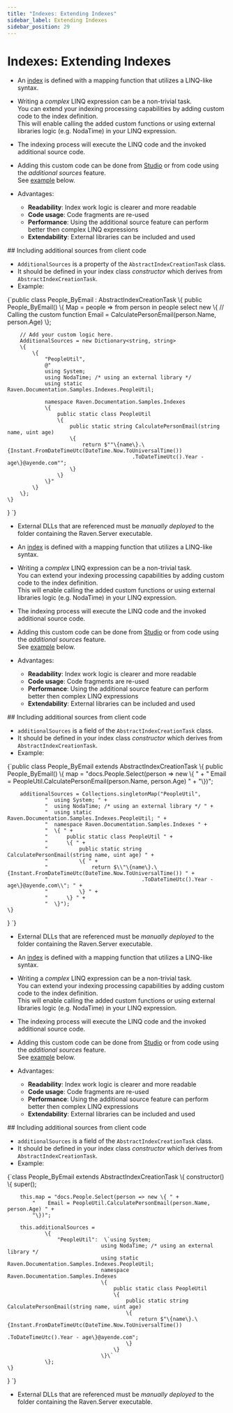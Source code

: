 ---
title: "Indexes: Extending Indexes"
sidebar_label: Extending Indexes
sidebar_position: 29
---




# Indexes: Extending Indexes
<LanguageSwitcher supportedLanguages={supportedLanguages} />
<LanguageContent language="csharp">

<Admonition type="note" title="Note">

* An [index](../indexes/what-are-indexes) is defined with a mapping function that utilizes a LINQ-like syntax.  
  
* Writing a _complex_ LINQ expression can be a non-trivial task.  
  You can extend your indexing processing capabilities by adding custom code to the index definition.  
  This will enable calling the added custom functions or using external libraries logic (e.g. NodaTime) in your LINQ expression.  

* The indexing process will execute the LINQ code and the invoked additional source code.  

* Adding this custom code can be done from [Studio](../studio/database/indexes/create-map-index#additional-sources) or from code using the _additional sources_ feature.  
  See [example](../indexes/extending-indexes#including-additional-sources-from-client-code) below.  

* Advantages:
  * **Readability**:   Index work logic is clearer and more readable  
  * **Code usage**:    Code fragments are re-used  
  * **Performance**:   Using the additional source feature can perform better then complex LINQ expressions  
  * **Extendability**: External libraries can be included and used  

</Admonition>
## Including additional sources from client code

* `AdditionalSources` is a property of the `AbstractIndexCreationTask` class.  
* It should be defined in your index class _constructor_ which derives from `AbstractIndexCreationTask`.  
* Example:  

<TabItem value="something" label="additional_sources_1">
<CodeBlock language="csharp">
{`public class People_ByEmail : AbstractIndexCreationTask<Person>
\{
    public People_ByEmail()
    \{
        Map = people => from person in people
                        select new
                        \{
                            // Calling the custom function
                            Email = CalculatePersonEmail(person.Name, person.Age)
                        \};

        // Add your custom logic here. 
        AdditionalSources = new Dictionary<string, string>
        \{
            \{
                "PeopleUtil",
                @"
                using System;
                using NodaTime; /* using an external library */
                using static Raven.Documentation.Samples.Indexes.PeopleUtil;

                namespace Raven.Documentation.Samples.Indexes
                \{
                    public static class PeopleUtil
                    \{
                        public static string CalculatePersonEmail(string name, uint age)
                        \{
                            return $""\{name\}.\{Instant.FromDateTimeUtc(DateTime.Now.ToUniversalTime())
                                            .ToDateTimeUtc().Year - age\}@ayende.com"";
                        \}
                    \}
                \}"
            \}
        \};
    \}
\}
`}
</CodeBlock>
</TabItem>



<Admonition type="note" title="Note: Deploying External DLLs" id="note-deploying-external-dlls" href="#note-deploying-external-dlls">

* External DLLs that are referenced must be _manually deployed_ to the folder containing the Raven.Server executable.  

</Admonition>


</LanguageContent>
<LanguageContent language="java">

<Admonition type="note" title="Note">

* An [index](../indexes/what-are-indexes) is defined with a mapping function that utilizes a LINQ-like syntax.  
  
* Writing a _complex_ LINQ expression can be a non-trivial task.  
  You can extend your indexing processing capabilities by adding custom code to the index definition.  
  This will enable calling the added custom functions or using external libraries logic (e.g. NodaTime) in your LINQ expression.  

* The indexing process will execute the LINQ code and the invoked additional source code.  

* Adding this custom code can be done from [Studio](../studio/database/indexes/create-map-index#additional-sources) or from code using the _additional sources_ feature.  
  See [example](../indexes/extending-indexes#including-additional-sources-from-client-code) below.  

* Advantages:
  * **Readability**:   Index work logic is clearer and more readable  
  * **Code usage**:    Code fragments are re-used  
  * **Performance**:   Using the additional source feature can perform better then complex LINQ expressions  
  * **Extendability**: External libraries can be included and used  

</Admonition>
## Including additional sources from client code

* `additionalSources` is a field of the `AbstractIndexCreationTask` class.  
* It should be defined in your index class _constructor_ which derives from `AbstractIndexCreationTask`.  
* Example:  

<TabItem value="something-something" label="additional_sources_1">
<CodeBlock language="java">
{`public class People_ByEmail extends AbstractIndexCreationTask \{
    public People_ByEmail() \{
        map = "docs.People.Select(person => new \{ " +
            "    Email = PeopleUtil.CalculatePersonEmail(person.Name, person.Age) " +
            "\})";

        additionalSources = Collections.singletonMap("PeopleUtil",
                "  using System; " +
                "  using NodaTime; /* using an external library */ " +
                "  using static Raven.Documentation.Samples.Indexes.PeopleUtil; " +
                "  namespace Raven.Documentation.Samples.Indexes " +
                "  \{ " +
                "      public static class PeopleUtil " +
                "      \{ " +
                "          public static string CalculatePersonEmail(string name, uint age) " +
                "          \{ " +
                "              return $\\"\{name\}.\{Instant.FromDateTimeUtc(DateTime.Now.ToUniversalTime()) " +
                "                              .ToDateTimeUtc().Year - age\}@ayende.com\\"; " +
                "          \} " +
                "      \} " +
                "  \}");
    \}
\}
`}
</CodeBlock>
</TabItem>



<Admonition type="note" title="Note: Deploying External DLLs" id="note-deploying-external-dlls" href="#note-deploying-external-dlls">

* External DLLs that are referenced must be _manually deployed_ to the folder containing the Raven.Server executable.  

</Admonition>


</LanguageContent>
<LanguageContent language="nodejs">

<Admonition type="note" title="Note">

* An [index](../indexes/what-are-indexes) is defined with a mapping function that utilizes a LINQ-like syntax.  
  
* Writing a _complex_ LINQ expression can be a non-trivial task.  
  You can extend your indexing processing capabilities by adding custom code to the index definition.  
  This will enable calling the added custom functions or using external libraries logic (e.g. NodaTime) in your LINQ expression.  

* The indexing process will execute the LINQ code and the invoked additional source code.  

* Adding this custom code can be done from [Studio](../studio/database/indexes/create-map-index#additional-sources) or from code using the _additional sources_ feature.  
  See [example](../indexes/extending-indexes#including-additional-sources-from-client-code) below.  

* Advantages:
  * **Readability**:   Index work logic is clearer and more readable  
  * **Code usage**:    Code fragments are re-used  
  * **Performance**:   Using the additional source feature can perform better then complex LINQ expressions  
  * **Extendability**: External libraries can be included and used  

</Admonition>
## Including additional sources from client code

* `additionalSources` is a field of the `AbstractIndexCreationTask` class.  
* It should be defined in your index class _constructor_ which derives from `AbstractIndexCreationTask`.  
* Example:  

<TabItem value="something-something" label="additional_sources_1">
<CodeBlock language="nodejs">
{`class People_ByEmail extends AbstractIndexCreationTask \{
    constructor() \{
        super();

        this.map = "docs.People.Select(person => new \{ " +
            "    Email = PeopleUtil.CalculatePersonEmail(person.Name, person.Age) " +
            "\})";

        this.additionalSources = 
                \{ 
                    "PeopleUtil":  \`using System; 
                                  using NodaTime; /* using an external library */ 
                                  using static Raven.Documentation.Samples.Indexes.PeopleUtil; 
                                  namespace Raven.Documentation.Samples.Indexes 
                                  \{ 
                                      public static class PeopleUtil 
                                      \{ 
                                          public static string CalculatePersonEmail(string name, uint age) 
                                          \{ 
                                              return $"\{name\}.\{Instant.FromDateTimeUtc(DateTime.Now.ToUniversalTime()) 
                                                              .ToDateTimeUtc().Year - age\}@ayende.com"; 
                                          \} 
                                      \} 
                                  \}\`
                \};
    \}
\}
`}
</CodeBlock>
</TabItem>



<Admonition type="note" title="Note: Deploying External DLLs" id="note-deploying-external-dlls" href="#note-deploying-external-dlls">

* External DLLs that are referenced must be _manually deployed_ to the folder containing the Raven.Server executable.  

</Admonition>


</LanguageContent>